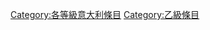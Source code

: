 {{Articles by Quality|topic=意大利|project=意大利|format=toc}}
{{Wikipedia category}}
{{emptycat}}
[[Category:各等級意大利條目|Category:各等級意大利條目]]
[[Category:乙級條目|Category:乙級條目]]